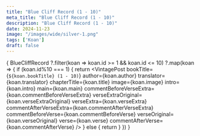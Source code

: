 ```yaml
---
title: "Blue Cliff Record (1 - 10)"
meta_title: "Blue Cliff Record (1 - 10)"
description: "Blue Cliff Record (1 - 10)"
date: 2024-11-23
image: "/images/wide/silver-1.png"
tags: ['Koan']
draft: false
---
```



<div class="container en-koans">

  {
    BlueCliffRecord
      ?.filter(koan => koan.id >= 1 && koan.id <= 10)
      ?.map(koan => {
        if (koan.id%10 === 1) {
          return <VintagePost
                    bookTitle={`${koan.bookTitle} (1 - 10)`}
                    author={koan.author}
                    translator={koan.translator}
                    chapterTitle={koan.title} image={koan.image}
                    intro={koan.intro} main={koan.main}
                    commentBeforeVerseExtra={koan.commentBeforeVerseExtra}
                    verseExtraOriginal={koan.verseExtraOriginal}
                    verseExtra={koan.verseExtra}
                    commentAfterVerseExtra={koan.commentAfterVerseExtra}
                    commentBeforeVerse={koan.commentBeforeVerse}
                    verseOriginal={koan.verseOriginal}
                    verse={koan.verse}
                    commentAfterVerse={koan.commentAfterVerse}
          />
        } else {
          return <VintagePost
                    chapterTitle={koan.title}
                    image={koan.image}
                    intro={koan.intro}
                    main={koan.main}
                    commentBeforeVerseExtra={koan.commentBeforeVerseExtra}
                    verseExtraOriginal={koan.verseExtraOriginal}
                    verseExtra={koan.verseExtra}
                    commentAfterVerseExtra={koan.commentAfterVerseExtra}
                    commentBeforeVerse={koan.commentBeforeVerse}
                    verseOriginal={koan.verseOriginal}
                    verse={koan.verse}
                    commentAfterVerse={koan.commentAfterVerse}
          />
        }
      })
  }

</div>
